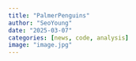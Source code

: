 ```yaml
---
title: "PalmerPenguins"
author: "SeoYoung"
date: "2025-03-07"
categories: [news, code, analysis]
image: "image.jpg"
---
```



